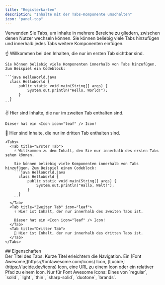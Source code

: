 ```yaml
---
title: "Registerkarten"
description: "Inhalte mit der Tabs-Komponente umschalten"
icon: "panel-top"
---
```


Verwenden Sie Tabs, um Inhalte in mehrere Bereiche zu gliedern, zwischen denen Nutzer wechseln können. Sie können beliebig viele Tabs hinzufügen und innerhalb jedes Tabs weitere Komponenten einfügen.

<Tabs>
  <Tab title="Erster Tab">
    ☝️ Willkommen bei den Inhalten, die nur im ersten Tab sichtbar sind.

    Sie können beliebig viele Komponenten innerhalb von Tabs hinzufügen. Zum Beispiel ein Codeblock:

    ```java HelloWorld.java
      class HelloWorld {
          public static void main(String[] args) {
              System.out.println("Hello, World!");
          }
      }
    ```
  </Tab>

  <Tab title="Zweiter Tab" icon="leaf">
    ✌️ Hier sind Inhalte, die nur im zweiten Tab enthalten sind.

    Dieser hat ein <Icon icon="leaf" /> Icon!
  </Tab>

  <Tab title="Dritter Tab">
    💪 Hier sind Inhalte, die nur im dritten Tab enthalten sind.
  </Tab>
</Tabs>

````mdx Tabs example
<Tabs>
  <Tab title="Erster Tab">
    ☝️ Willkommen zu dem Inhalt, den Sie nur innerhalb des ersten Tabs sehen können.

    Sie können beliebig viele Komponenten innerhalb von Tabs hinzufügen. Zum Beispiel einen Codeblock:
    ```java HelloWorld.java
      class HelloWorld {
          public static void main(String[] args) {
              System.out.println("Hallo, Welt!");
          }
      }
    ```
  </Tab>
  <Tab title="Zweiter Tab" icon="leaf">
    ✌️ Hier ist Inhalt, der nur innerhalb des zweiten Tabs ist.

    Dieser hat ein <Icon icon="leaf" /> Icon!
  </Tab>
  <Tab title="Dritter Tab">
    💪 Hier ist Inhalt, der nur innerhalb des dritten Tabs ist.
  </Tab>
</Tabs>
````


<div id="properties">
  ## Eigenschaften
</div>

<ResponseField name="title" type="string" required>
  Der Titel des Tabs. Kurze Titel erleichtern die Navigation.
</ResponseField>

<ResponseField name="icon" type="string">
  Ein [Font Awesome](https://fontawesome.com/icons) Icon, [Lucide](https://lucide.dev/icons) Icon, eine URL zu einem Icon oder ein relativer Pfad zu einem Icon.
</ResponseField>

<ResponseField name="iconType" type="string">
  Nur für Font Awesome Icons: Eines von `regular`, `solid`, `light`, `thin`, `sharp-solid`, `duotone`, `brands`.
</ResponseField>